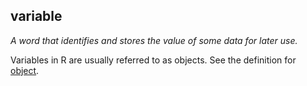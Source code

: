 ## variable

<dfn>A word that identifies and stores the value of some data for later use.</dfn> 

Variables in R are usually referred to as objects. See the definition for [object](o.html#object).